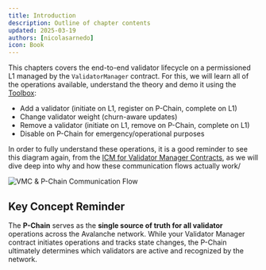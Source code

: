 ```yaml
---
title: Introduction
description: Outline of chapter contents
updated: 2025-03-19
authors: [nicolasarnedo]
icon: Book
---
```


This chapters covers the end-to-end validator lifecycle on a permissioned L1 managed by the `ValidatorManager` contract. For this, we will learn all of the operations available, understand the theory and demo it using the [Toolbox](https://build.avax.network/tools/l1-toolbox):

- Add a validator (initiate on L1, register on P-Chain, complete on L1)
- Change validator weight (churn-aware updates)
- Remove a validator (initiate on L1, remove on P-Chain, complete on L1)
- Disable on P-Chain for emergency/operational purposes

In order to fully understand these operations, it is a good reminder to see this diagram again, from the [ICM for Validator Manager Contracts](/academy/permissioned-l1s/01-introduction/03-interop), as we will dive deep into why and how these communication flows actually work/

![VMC & P-Chain Communication Flow](/common-images/permissioned-l1s/VmcPchainFlow.png)

## Key Concept Reminder

The **P-Chain** serves as the **single source of truth for all validator** operations across the Avalanche network. While your Validator Manager contract initiates operations and tracks state changes, the P-Chain ultimately determines which validators are active and recognized by the network. 
